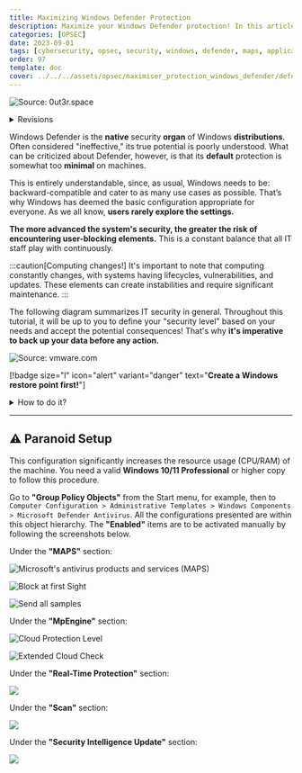 ```yaml
---
title: Maximizing Windows Defender Protection
description: Maximize your Windows Defender protection! In this article, we'll explore the configuration I use to enhance the capabilities of Windows Defender and its various modules.
categories: [OPSEC]
date: 2023-09-01
tags: [cybersecurity, opsec, security, windows, defender, maps, application, guard]
order: 97
template: doc
cover: ../../../assets/opsec/maximiser_protection_windows_defender/defender.webp
---
```



![Source: 0ut3r.space](../../../assets/opsec/maximiser_protection_windows_defender/defender.webp)

<details>
<summary>Revisions</summary>
Author | Date | Changes
--- | --- | ---
contactit.fr | 01/09/2023 | Initial push
</details>

Windows Defender is the **native** security **organ** of Windows **distributions**. Often considered "ineffective," its true potential is poorly understood. What can be criticized about Defender, however, is that its **default** protection is somewhat too **minimal** on machines.

This is entirely understandable, since, as usual, Windows needs to be: backward-compatible and cater to as many use cases as possible. That’s why Windows has deemed the basic configuration appropriate for everyone. As we all know, **users rarely explore the settings.**

**The more advanced the system's security, the greater the risk of encountering user-blocking elements.** This is a constant balance that all IT staff play with continuously.

:::caution[Computing changes!]
It's important to note that computing constantly changes, with systems having lifecycles, vulnerabilities, and updates. These elements can create instabilities and require significant maintenance.
:::

The following diagram summarizes IT security in general. Throughout this tutorial, it will be up to you to define your "security level" based on your needs and accept the potential consequences! That's why **it's imperative to back up your data before any action.**

![Source: vmware.com](../../../assets/opsec/maximiser_protection_windows_defender/conveniancevssec.webp)

[!badge size="l" icon="alert" variant="danger" text="**Create a Windows restore point first!**"]

<details>
<summary>How to do it?</summary>

<Steps>

1. Search for "Create a restore point" in the Windows Start menu.

   ![](../../../assets/opsec/maximiser_protection_windows_defender/pointderestauration.png)

2. Click on Create.

   ![](../../../assets/opsec/maximiser_protection_windows_defender/creer.png)

3. Name and create the restore point.

   ![](../../../assets/opsec/maximiser_protection_windows_defender/nom.png)

4. Restore point creation in progress...

   ![](../../../assets/opsec/maximiser_protection_windows_defender/progressbar.png)

5. Close the window.

   ![](../../../assets/opsec/maximiser_protection_windows_defender/finished.png)

</Steps>

</details>

---

## ⚠️ Paranoid Setup

This configuration significantly increases the resource usage (CPU/RAM) of the machine.
You need a valid **Windows 10/11 Professional** or higher copy to follow this procedure.

Go to **"Group Policy Objects"** from the Start menu, for example, then to `Computer Configuration > Administrative Templates > Windows Components > Microsoft Defender Antivirus`. All the configurations presented are within this object hierarchy. The **"Enabled"** items are to be activated manually by following the screenshots below.

Under the **"MAPS"** section:

![Microsoft's antivirus products and services (MAPS)](../../../assets/opsec/maximiser_protection_windows_defender/MAPS.png)

![Block at first Sight](../../../assets/opsec/maximiser_protection_windows_defender/blockatfirst.png)

![Send all samples](../../../assets/opsec/maximiser_protection_windows_defender/sendallsamples.png)

Under the **"MpEngine"** section:

![Cloud Protection Level](../../../assets/opsec/maximiser_protection_windows_defender/cloudprotectionlevel.png)

![Extended Cloud Check](../../../assets/opsec/maximiser_protection_windows_defender/extendeddcloudcheck.png)

Under the **"Real-Time Protection"** section:

![](../../../assets/opsec/maximiser_protection_windows_defender/realtimeprotection.png)

Under the **"Scan"** section:

![](../../../assets/opsec/maximiser_protection_windows_defender/scan.png)

Under the **"Security Intelligence Update"** section:

![](../../../assets/opsec/maximiser_protection_windows_defender/intelupdates.png)
